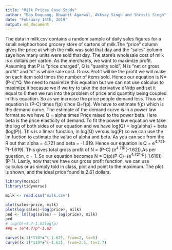 ```yaml
---
title: "Milk Prices Case Study"
author: "Bao Doquang, Dhwanit Agarwal, Akksay Singh and Shristi Singh"
date: "February 14th, 2019"
output: md_document
---
```


The data in milk.csv contains a random sample of daily sales figures for a small neighborhood grocery store of cartons of milk.The "price" column gives the price at which the milk was sold that day and the "sales" column says how many units were sold that day. The store's wholesale cost of milk is c dollars per carton. As the merchants, we want to maximize profit. Assuming that P is "price charged", Q is "quanity sold", N is "net or gross profit" and "c" is whole sale cost. Gross Profit will be the profit we will make on each item sold times the number of items sold. Hence our equation is N=(P-c)*Q. We need to maximize this equation but we can not use calculus to maximize it becasue we if we try to take the derivative dN/dp and set it equal to 0 then we run into the problem of price and quantitiy being coupled in this equation. So as we increase the price people demand less. Thus our equation is (P-C) times f(p) since Q=f(p). We have to estimate f(p) which is the demand curve. The estimate of the demand curve is in a power law format so we have Q = alpha times Price raised to the power beta. Here beta is the price elasticity of demand. To fit the power law equation we take the log of both sides of our equation and we have log(Q) = log(alpha) + beta (log(P)). This is a linear function, in log(Q) versus log(P) so we can use the lm fuction to estimate the value of alpha and beta. As you can see from the R out that alpha = 4.721 and beta = -1.619. Hence our equation is Q = e^4.721-p^(-1.619). This gives total gross profit of N = (P-C) (e^4.7(P^(-1.62)).As per question, c = 1. So our equation becomes N = Q(p)(P-C)=(e^4.721-p^(-1.619))(P-1). Lastly, now that we have our gross profit function, we can use calculus or as simply told in class, plot and point to the maximum. The plot is shown, and the ideal price found is 2.61 dollars. 

```r
library(mosaic)
library(tidyverse)

milk <- read.csv("milk.csv")

plot(sales~price, milk)
plot(log(sales)~log(price), milk)
ped <- lm(log(sales) ~ log(price), milk)
ped
# log(Q)=4.7-1.62log(p)
##Q = (e^4.7)p^-1.62

curve((x-1)*110*x^(-1.62), from=2, to=5)
curve((x-1)*110*x^(-1.62), from=2.5, to=2.7)

```
